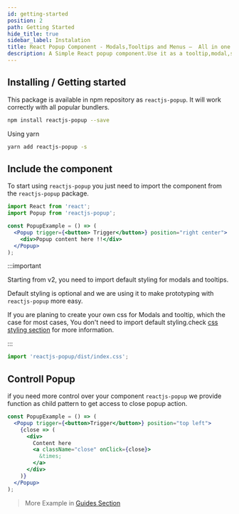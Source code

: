 ```yaml
---
id: getting-started
position: 2
path: Getting Started
hide_title: true
sidebar_label: Instalation
title: React Popup Component - Modals,Tooltips and Menus —  All in one
description: A Simple React popup component.Use it as a tooltip,modal,sub-menu and match more ...
---
```


## Installing / Getting started

This package is available in npm repository as `reactjs-popup`. It will work correctly with all popular bundlers.

```bash
npm install reactjs-popup --save
```

Using yarn

```bash
yarn add reactjs-popup -s
```

## Include the component

To start using `reactjs-popup` you just need to import the component from the `reactjs-popup` package.

```jsx
import React from 'react';
import Popup from 'reactjs-popup';

const PopupExample = () => (
  <Popup trigger={<button> Trigger</button>} position="right center">
    <div>Popup content here !!</div>
  </Popup>
);
```

:::important

Starting from v2, you need to import default styling for modals and tooltips.

Default styling is optional and we are using it to make prototyping with `reactjs-popup` more easy.

If you are planing to create your own css for Modals and tooltip, which the case for most cases, You don't need to import default styling.check [css styling section](./css-styling.mdx) for more information.

:::

```javascript
import 'reactjs-popup/dist/index.css';
```

## Controll Popup

if you need more control over your component `reactjs-popup` we provide function as child pattern to get access to close popup action.

```jsx
const PopupExample = () => (
  <Popup trigger={<button>Trigger</button>} position="top left">
    {close => (
      <div>
        Content here
        <a className="close" onClick={close}>
          &times;
        </a>
      </div>
    )}
  </Popup>
);
```

> More Example in [Guides Section](./tooltip-examples.mdx)
